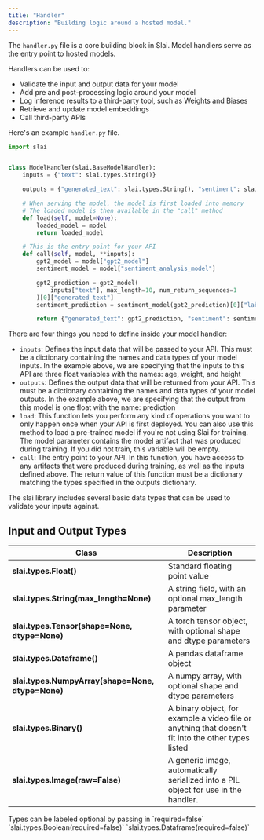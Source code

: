 ```yaml
---
title: "Handler"
description: "Building logic around a hosted model."
---
```


The `handler.py` file is a core building block in Slai. Model handlers serve as the entry point to hosted models.

Handlers can be used to:

- Validate the input and output data for your model
- Add pre and post-processing logic around your model
- Log inference results to a third-party tool, such as Weights and Biases
- Retrieve and update model embeddings
- Call third-party APIs

Here's an example `handler.py` file.

```python
import slai


class ModelHandler(slai.BaseModelHandler):
    inputs = {"text": slai.types.String()}

    outputs = {"generated_text": slai.types.String(), "sentiment": slai.types.String()}

    # When serving the model, the model is first loaded into memory
    # The loaded model is then available in the "call" method
    def load(self, model=None):
        loaded_model = model
        return loaded_model

    # This is the entry point for your API
    def call(self, model, **inputs):
        gpt2_model = model["gpt2_model"]
        sentiment_model = model["sentiment_analysis_model"]

        gpt2_prediction = gpt2_model(
            inputs["text"], max_length=10, num_return_sequences=1
        )[0]["generated_text"]
        sentiment_prediction = sentiment_model(gpt2_prediction)[0]["label"]

        return {"generated_text": gpt2_prediction, "sentiment": sentiment_prediction}
```

There are four things you need to define inside your model handler:

- `inputs`: Defines the input data that will be passed to your API. This must be a dictionary containing the names and data types of your model inputs. In the example above, we are specifying that the inputs to this API are three float variables with the names: age, weight, and height
- `outputs`: Defines the output data that will be returned from your API. This must be a dictionary containing the names and data types of your model outputs. In the example above, we are specifying that the output from this model is one float with the name: prediction
- `load`: This function lets you perform any kind of operations you want to only happen once when your API is first deployed. You can also use this method to load a pre-trained model if you're not using Slai for training. The model parameter contains the model artifact that was produced during training. If you did not train, this variable will be empty.
- `call`: The entry point to your API. In this function, you have access to any artifacts that were produced during training, as well as the inputs defined above. The return value of this function must be a dictionary matching the types specified in the outputs dictionary.

The slai library includes several basic data types that can be used to validate your inputs against.

## Input and Output Types

| Class                                                 | Description                                                                                        |
| ----------------------------------------------------- | -------------------------------------------------------------------------------------------------- |
| **slai.types.Float()**                                | Standard floating point value                                                                      |
| **slai.types.String(**max_length=None**)**            | A string field, with an optional max_length parameter                                              |
| **slai.types.Tensor(**shape=None, dtype=None**)**     | A torch tensor object, with optional shape and dtype parameters                                    |
| **slai.types.Dataframe()**                            | A pandas dataframe object                                                                          |
| **slai.types.NumpyArray(**shape=None, dtype=None**)** | A numpy array, with optional shape and dtype parameters                                            |
| **slai.types.Binary()**                               | A binary object, for example a video file or anything that doesn't fit into the other types listed |
| **slai.types.Image(**raw=False**)**                   | A generic image, automatically serialized into a PIL object for use in the handler.                |

<Note>
  Types can be labeled optional by passing in `required=false`
  `slai.types.Boolean(required=false)` `slai.types.Dataframe(required=false)`
</Note>
